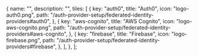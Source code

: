 
  {
    name: "",
    description: "",
    tiles: [
      {
        key: "auth0",
        title: "Auth0",
        icon: "logo-auth0.png",
        path: "/auth-provider-setup/federated-identity-providers#auth0",
      },
      {
        key: "aws-cognito",
        title: "AWS Cognito",
        icon: "logo-aws-cognito.png",
        path: "/auth-provider-setup/federated-identity-providers#aws-cognito",
      },
      {
        key: "firebase",
        title: "Firebase",
        icon: "logo-firebase.png",
        path: "/auth-provider-setup/federated-identity-providers#firebase",
      },
    ],
  },
];

<Tiles tileGroups={tileGroupsDataFederated} />
